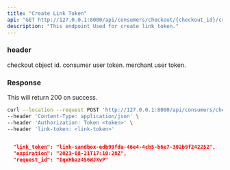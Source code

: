 ```yaml
---
title: "Create Link Token"
api: "GET http://127.0.0.1:8000/api/consumers/checkout/{checkout_id}/create_link_token/"
description: "This endpoint Used for create link token."
---
```


### header
<ParamField path="checkout_id" type="string">
  checkout object id.
</ParamField>

<ParamField header="Authorization" type="string">
  consumer user token.
</ParamField>

<ParamField header="link-token" type="string">
  merchant user token.
</ParamField>

### Response

<ResponseField name="success" type="number">
  This will return 200 on success.
</ResponseField>

<RequestExample>

```bash Example Request
curl --location --request POST 'http://127.0.0.1:8000/api/consumers/checkout/{checkout_id}/create_link_token/' \
--header 'Content-Type: application/json' \
--header 'Authorization: Token <token>' \
--header 'link-token: <link-token>'
```

</RequestExample>

<ResponseExample>

```json Response

  "link_token": "link-sandbox-edb99fda-46e4-4cb5-b6e7-302b9f242252",
  "expiration": "2023-08-21T17:10:28Z",
  "request_id": "IqxHbaz4S6WJXvP"
    
```

</ResponseExample>
